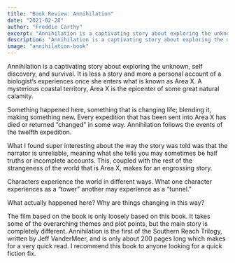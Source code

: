 ```yaml
---
title: "Book Review: Annihilation"
date: "2021-02-28"
author: "Freddie Carthy"
excerpt: "Annihilation is a captivating story about exploring the unknown, self discovery, and survival."
description: "Annihilation is a captivating story about exploring the unknown, self discovery, and survival. It is less a story and more a personal account of a biologist’s experiences once she enters what is known as Area X. A mysterious coastal territory, Area X is the epicenter of some great natural calamity"
image: "annihilation-book"
---
```


Annihilation is a captivating story about exploring the unknown, self discovery, and survival. It is less a story and more a personal account of a biologist’s experiences once she enters what is known as Area X. <RandomHighlight>A mysterious coastal territory, Area X is the epicenter of some great natural calamity</RandomHighlight>.

Something happened here, something that is changing life; blending it, making something new. Every expedition that has been sent into Area X has died or returned “changed” in some way. Annihilation follows the events of the twelfth expedition.

What I found super interesting about the way the story was told was that the narrator is unreliable, meaning what she tells you may sometimes be half truths or incomplete accounts. This, coupled with the rest of the strangeness of the world that is Area X, makes for an engrossing story.

Characters experience the world in different ways. What one character experiences as a “tower” another may experience as a “tunnel.”

<RandomHighlight>What actually happened here? Why are things changing in this way?</RandomHighlight>

The film based on the book is only loosely based on this book. It takes some of the overarching themes and plot points, but the main story is completely different. Annihilation is the first of the Southern Reach Trilogy, written by Jeff VanderMeer, and is only about 200 pages long which makes for a very quick read. I recommend this book to anyone looking for a quick fiction fix.
